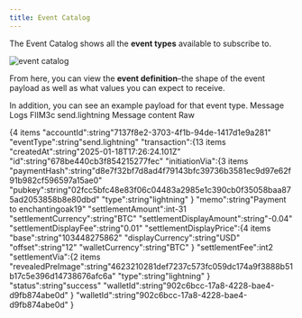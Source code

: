 ```yaml
---
title: Event Catalog
---
```


The Event Catalog shows all the **event types** available to subscribe to.

![event catalog](/img/app-portal/event-catalog.png)

From here, you can view the **event definition**–the shape of the event payload
as well as what values you can expect to receive.

In addition, you can see an example payload for that event type.
Message Logs
FlIM3c
send.lightning
Message content
Raw

{4 items
"accountId":string"7137f8e2-3703-4f1b-94de-1417d1e9a281"
"eventType":string"send.lightning"
"transaction":{13 items
"createdAt":string"2025-01-18T17:26:24.101Z"
"id":string"678be440cb3f854215277fec"
"initiationVia":{3 items
"paymentHash":string"d8e7f32bf7d8ad4f79143bfc39736b3581ec9d97e62f91b982cf596597a15ae0"
"pubkey":string"02fcc5bfc48e83f06c04483a2985e1c390cb0f35058baa875ad2053858b8e80dbd"
"type":string"lightning"
}
"memo":string"Payment to enchantingoak19"
"settlementAmount":int-31
"settlementCurrency":string"BTC"
"settlementDisplayAmount":string"-0.04"
"settlementDisplayFee":string"0.01"
"settlementDisplayPrice":{4 items
"base":string"103448275862"
"displayCurrency":string"USD"
"offset":string"12"
"walletCurrency":string"BTC"
}
"settlementFee":int2
"settlementVia":{2 items
"revealedPreImage":string"4623210281def7237c573fc059dc174a9f3888b51b17c5e396d14738676afc6a"
"type":string"lightning"
}
"status":string"success"
"walletId":string"902c6bcc-17a8-4228-bae4-d9fb874abe0d"
}
"walletId":string"902c6bcc-17a8-4228-bae4-d9fb874abe0d"
}

